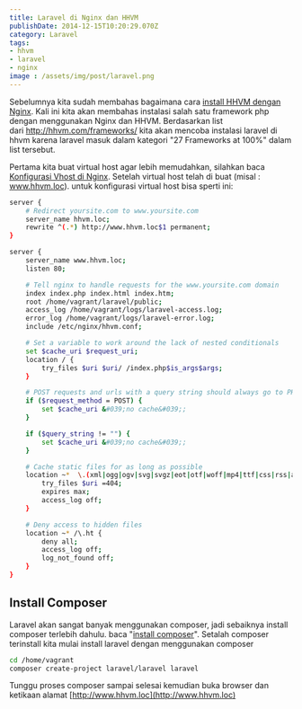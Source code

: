 ```yaml
---
title: Laravel di Nginx dan HHVM
publishDate: 2014-12-15T10:20:29.070Z
category: Laravel
tags:
- hhvm
- laravel
- nginx
image : /assets/img/post/laravel.png
---
```

Sebelumnya kita sudah membahas bagaimana cara [install HHVM dengan Nginx](/article/60ddb6da90ee5a00082ef654/hhvm-nginx-di-ubuntu-server-1404). Kali ini kita akan membahas instalasi salah satu framework php dengan menggunakan Nginx dan HHVM. Berdasarkan list dari&nbsp;http://hhvm.com/frameworks/ kita akan mencoba instalasi laravel di hhvm karena laravel masuk dalam kategori "27 Frameworks at 100%" dalam list tersebut.

Pertama kita buat virtual host agar lebih memudahkan, silahkan baca [Konfigurasi Vhost di Nginx](/article/60dd99b4790ac200081970f5/konfigurasi-virtual-host-menggunakan-nginx-di-ubuntu). Setelah virtual host telah di buat (misal : www.hhvm.loc). untuk konfigurasi virtual host bisa sperti ini:
```bash
server {
	# Redirect yoursite.com to www.yoursite.com
	server_name hhvm.loc;
	rewrite ^(.*) http://www.hhvm.loc$1 permanent;
}

server {
	server_name www.hhvm.loc;
	listen 80;

	# Tell nginx to handle requests for the www.yoursite.com domain
	index index.php index.html index.htm;
	root /home/vagrant/laravel/public;
	access_log /home/vagrant/logs/laravel-access.log;
	error_log /home/vagrant/logs/laravel-error.log;
	include /etc/nginx/hhvm.conf;

	# Set a variable to work around the lack of nested conditionals
	set $cache_uri $request_uri;
	location / {
		try_files $uri $uri/ /index.php$is_args$args;
	}

	# POST requests and urls with a query string should always go to PHP
	if ($request_method = POST) {
		set $cache_uri &#039;no cache&#039;;
	}

	if ($query_string != "") {
		set $cache_uri &#039;no cache&#039;;
	}

	# Cache static files for as long as possible
	location ~*  \.(xml|ogg|ogv|svg|svgz|eot|otf|woff|mp4|ttf|css|rss|atom|js|jpg|jpeg|gif|png|ico|zip|tgz|gz|rar|bz2|doc|xls|exe|ppt|tar|mid|midi|wav|bmp|rtf)$ {
		try_files $uri =404;
		expires max;
		access_log off;
	}

	# Deny access to hidden files
	location ~* /\.ht {
		deny all;
		access_log off;
		log_not_found off;
	}
}
```
## Install Composer
Laravel akan sangat banyak menggunakan composer, jadi sebaiknya install composer terlebih dahulu. baca "[install composer](/article/60ddb87e8409c3000875d146/composer-di-hhvm)". Setalah composer terinstall kita mulai install laravel dengan menggunakan composer

```bash
cd /home/vagrant
composer create-project laravel/laravel laravel
```
Tunggu proses&nbsp;composer sampai selesai kemudian buka browser dan ketikaan alamat [http://www.hhvm.loc](http://www.hhvm.loc)